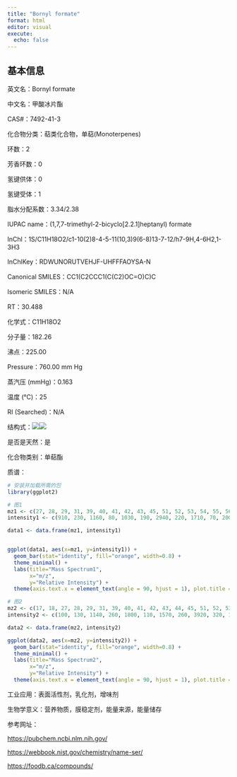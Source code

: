 ```yaml
---
title: "Bornyl formate"
format: html
editor: visual
execute: 
  echo: false
---
```


## 基本信息

英文名：Bornyl formate

中文名：甲酸冰片酯

CAS#：7492-41-3

化合物分类：萜类化合物，单萜(Monoterpenes)

环数：2

芳香环数：0

氢键供体：0

氢键受体：1

脂水分配系数：3.34/2.38

IUPAC name：(1,7,7-trimethyl-2-bicyclo\[2.2.1\]heptanyl) formate

InChl：1S/C11H18O2/c1-10(2)8-4-5-11(10,3)9(6-8)13-7-12/h7-9H,4-6H2,1-3H3

InChlKey：RDWUNORUTVEHJF-UHFFFAOYSA-N

Canonical SMILES：CC1(C2CCC1(C(C2)OC=O)C)C

Isomeric SMILES：N/A

RT：30.488

化学式：C11H18O2

分子量：182.26

沸点：225.00

Pressure：760.00 mm Hg

蒸汽压 (mmHg)：0.163

温度 (℃)：25

RI (Searched)：N/A

结构式：![](images/Bornyl formate-1.png)![](images/Bornyl formate-2.png)

是否是天然：是

化合物类别：单萜酯

质谱：

```r
# 安装并加载所需的包
library(ggplot2)

# 图1
mz1 <- c(27, 28, 29, 31, 39, 40, 41, 42, 43, 45, 51, 52, 53, 54, 55, 56, 57, 65, 66, 67, 68, 69, 70, 71, 72, 77, 78, 79, 80, 81, 82, 83, 84, 85, 91, 92, 93, 94, 95, 96, 97, 98, 99, 105, 106, 107, 108, 109, 110, 111, 113, 119, 121, 122, 123, 136, 137, 139, 154, 167, 182)
intensity1 <- c(910, 230, 1160, 80, 1030, 190, 2940, 220, 1710, 70, 200, 90, 800, 140, 1640, 160, 380, 280, 140, 1050, 390, 1170, 250, 870, 170, 630, 140, 820, 950, 990, 770, 520, 260, 80, 530, 880, 3620, 610, 9999, 780, 120, 60, 120, 250, 50, 550, 600, 290, 1510, 320, 70, 60, 3630, 360, 120, 3420, 470, 130, 180, 320, 50)

data1 <- data.frame(mz1, intensity1)


ggplot(data1, aes(x=mz1, y=intensity1)) +
  geom_bar(stat="identity", fill="orange", width=0.8) + 
  theme_minimal() + 
  labs(title="Mass Spectrum1",
       x="m/z",
       y="Relative Intensity") + 
  theme(axis.text.x = element_text(angle = 90, hjust = 1), plot.title = element_text(hjust = 0.5))  

# 图2
mz2 <- c(17, 18, 27, 28, 29, 31, 39, 40, 41, 42, 43, 44, 45, 51, 52, 53, 54, 55, 56, 57, 65, 66, 67, 68, 69, 70, 71, 72, 77, 78, 79, 80, 81, 82, 83, 84, 91, 92, 93, 94, 95, 96, 97, 105, 107, 108, 109, 110, 111, 121, 122, 136, 137, 154, 167)
intensity2 <- c(100, 130, 1140, 260, 1800, 110, 1570, 260, 3920, 320, 1690, 120, 100, 330, 140, 1210, 170, 1820, 160, 420, 380, 140, 1440, 460, 1200, 260, 940, 140, 900, 150, 1030, 960, 1030, 700, 490, 250, 750, 970, 3560, 630, 9999, 760, 120, 260, 500, 640, 240, 1300, 300, 3730, 360, 3510, 460, 130, 240)

data2 <- data.frame(mz2, intensity2)

ggplot(data2, aes(x=mz2, y=intensity2)) +
  geom_bar(stat="identity", fill="orange", width=0.8) + 
  theme_minimal() + 
  labs(title="Mass Spectrum2",
       x="m/z",
       y="Relative Intensity") + 
  theme(axis.text.x = element_text(angle = 90, hjust = 1), plot.title = element_text(hjust = 0.5))  

```

工业应用：表面活性剂，乳化剂，增味剂

生物学意义：营养物质，膜稳定剂，能量来源，能量储存

参考网址：

<https://pubchem.ncbi.nlm.nih.gov/>

<https://webbook.nist.gov/chemistry/name-ser/>

<https://foodb.ca/compounds/>
